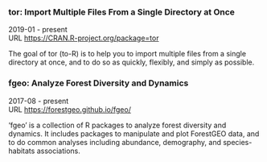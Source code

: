 ### tor: Import Multiple Files From a Single Directory at Once

2019-01 - present  
URL <https://CRAN.R-project.org/package=tor>  

The goal of tor (to-R) is to help you to import multiple files from a single directory at once, and to do so as quickly, flexibly, and simply as possible.

### fgeo: Analyze Forest Diversity and Dynamics

2017-08 - present  
URL <https://forestgeo.github.io/fgeo/>  

'fgeo' is a collection of R packages to analyze forest diversity and dynamics. It includes packages to manipulate and plot ForestGEO data, and to do common analyses including abundance, demography, and species-habitats associations.
